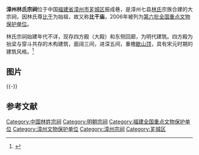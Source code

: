 {{coord|24|30|33|N|117|38|45|E|display=title|scale:10000}}
{{文物保护单位
| 级别 = 全国
| 名称 = 漳州林氏宗祠
| 图片 = [[File:Zhangzhou_Linshi_Zongci_20120225-2.jpg|210px]]
| 所在 = [[福建省|福建省]][[漳州市|漳州市]]
| 分类 = 古建筑
| 时代 = 明
| 编号 = [[第六批全国重点文物保护单位|第六批]]第588项
| 登录 = 2006年5月25日
}}

'''漳州林氏宗祠'''位于中国[[福建省|福建省]][[漳州市|漳州市]][[芗城区|芗城区]]振成巷，是漳州七县[[林姓|林氏]]宗族合建的大宗祠，因林氏尊[[比干|比干]]为始祖，故又称'''比干庙'''，2006年被列为[[第六批全国重点文物保护单位|第六批全国重点文物保护单位]]。

林氏宗祠始建年代不详，现存四方殿（大殿）和东侧回廊，为明代建筑。四方殿为抬梁与穿斗共存的木构建筑，面阔三间，进深五间，重檐[[歇山顶|歇山顶]]，具有宋元时期的建筑风格。<ref>{{Cite book |author=国家文物局 编 |title=全国重点文物保护单位（第六批）·第Ⅴ卷 |publisher=文物出版社 |year=2008 |isbn=978-7-5010-2446-9 |pages=381 }}</ref>

== 图片 ==

{{multiple image
| align = left
| header = 
| header_align = center
| header_background = 
| footer = 
| footer_align = center
| footer_background = 
| width = 
| image1 = Zhangzhou Linshi Zongci 20120225-1.jpg
| width1 = 360
| alt1 = 
| caption1 = 
| image2 = Zhangzhou Linshi Zongci 20120225-6.jpg
| width2 = 160
| alt2 = 
| caption2 = 
| image3 = Zhangzhou Linshi Zongci 20120225-8.jpg
| width3 = 360
| alt3 = 
| caption3 = 
}}
{{-}}
==参考文献==
{{commonscat|Zhangzhou Lin Ancestral Hall}}
{{reflist}}

{{福建全国重点文物保护单位}}

{{DEFAULTSORT:zhang}}
[[Category:中国林姓宗祠|Category:中国林姓宗祠]]
[[Category:明朝宗祠|Category:明朝宗祠]]
[[Category:福建全国重点文物保护单位|Category:福建全国重点文物保护单位]]
[[Category:漳州文物保护单位|Category:漳州文物保护单位]]
[[Category:漳州宗祠|Category:漳州宗祠]]
[[Category:芗城区|Category:芗城区]]
